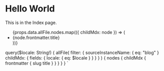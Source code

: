 
# Hello World

This is in the Index page.

<ul>
  {props.data.allFile.nodes.map(({ childMdx: node }) => (
    <li key={node.frontmatter.slug}>
      <LocalizedLink to={node.frontmatter.slug}>
        {node.frontmatter.title}
      </LocalizedLink>
    </li>
  ))}
</ul>

  query($locale: String!) {
    allFile(
      filter: {
        sourceInstanceName: { eq: "blog" }
        childMdx: { fields: { locale: { eq: $locale } } }
      }
    ) {
      nodes {
        childMdx {
          frontmatter {
            slug
            title
          }
        }
      }
    }
  }
`

